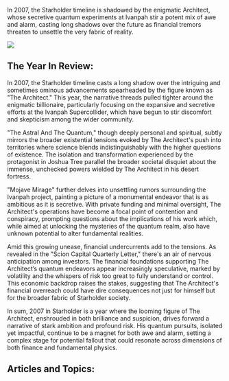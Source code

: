 In 2007, the Starholder timeline is shadowed by the enigmatic Architect, whose secretive quantum experiments at Ivanpah stir a potent mix of awe and alarm, casting long shadows over the future as financial tremors threaten to unsettle the very fabric of reality.

![](https://drbs5yklwtho3.cloudfront.net/images/1752606576068-yrz68fptdu-image.jpg)

## The Year In Review:

In 2007, the Starholder timeline casts a long shadow over the intriguing and sometimes ominous advancements spearheaded by the figure known as "The Architect." This year, the narrative threads pulled tighter around the enigmatic billionaire, particularly focusing on the expansive and secretive efforts at the Ivanpah Supercollider, which have begun to stir discomfort and skepticism among the wider community.

"The Astral And The Quantum," though deeply personal and spiritual, subtly mirrors the broader existential tensions evoked by The Architect's push into territories where science blends indistinguishably with the higher questions of existence. The isolation and transformation experienced by the protagonist in Joshua Tree parallel the broader societal disquiet about the immense, unchecked powers wielded by The Architect in his desert fortress.

"Mojave Mirage" further delves into unsettling rumors surrounding the Ivanpah project, painting a picture of a monumental endeavor that is as ambitious as it is secretive. With private funding and minimal oversight, The Architect's operations have become a focal point of contention and conspiracy, prompting questions about the implications of his work which, while aimed at unlocking the mysteries of the quantum realm, also have unknown potential to alter fundamental realities.

Amid this growing unease, financial undercurrents add to the tensions. As revealed in the "Scion Capital Quarterly Letter," there's an air of nervous anticipation among investors. The financial foundations supporting The Architect’s quantum endeavors appear increasingly speculative, marked by volatility and the whispers of risk too great to fully understand or control. This economic backdrop raises the stakes, suggesting that The Architect's financial overreach could have dire consequences not just for himself but for the broader fabric of Starholder society.

In sum, 2007 in Starholder is a year where the looming figure of The Architect, enshrouded in both brilliance and suspicion, drives forward a narrative of stark ambition and profound risk. His quantum pursuits, isolated yet impactful, continue to be a magnet for both awe and alarm, setting a complex stage for potential fallout that could resonate across dimensions of both finance and fundamental physics.

## Articles and Topics:
